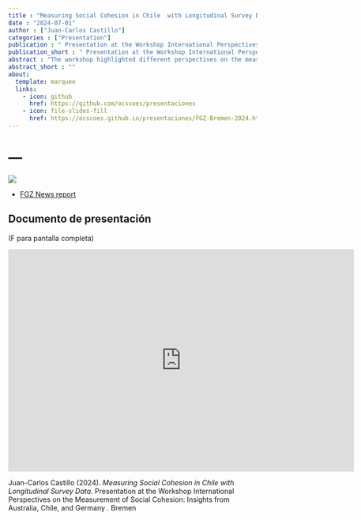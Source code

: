 ```yaml
---
title : "Measuring Social Cohesion in Chile  with Longitudinal Survey Data"
date : "2024-07-01"
author : ["Juan-Carlos Castillo"]
categories : ["Presentation"]
publication : " Presentation at the Workshop International Perspectives on the Measurement of Social Cohesion: Insights from Australia, Chile, and Germany . Bremen"
publication_short : " Presentation at the Workshop International Perspectives on the Measurement of Social Cohesion: Insights from Australia, Chile, and Germany . Bremen"
abstract : "The workshop highlighted different perspectives on the measurement of social cohesion in three countries - Australia, Chile and Germany. After a welcome and introduction by Olaf Groh-Samberg, our guests Juan-Carlos Castillo (COES, Center for the Study of Conflict and Social Cohesion, Chile) and James O'Donnell (Scanlon Foundation's Mapping Social Cohesion study, Australia) reported on the respective theoretical approaches, methodologies and results of their research on social cohesion. Jean-Yves Gerlitz and Nils Teichler (RDC-RISC, Germany) reported on the work at the research data center, the survey of the central longitudinal study German Social Cohesion Panel (SCP), the study approach for measuring social cohesion, as well as selected results of the monitoring based on the first cohesion report. The inspiring presentations and different methodologies of cohesion research in Australia, Chile and Germany led to a lively discussion with the speakers and around 20 workshop participants about the challenges of analysing social cohesion, conflict and polarization in an international comparison. Among other things, the difficulties and potentials of standardized indices for measuring cohesion were discussed, as well as the question of how social conflicts between large societal groups can actually be integrated into measurement concepts of cohesion."
abstract_short : ""
about:
  template: marquee
  links:
    - icon: github
      href: https://github.com/ocscoes/presentaciones
    - icon: file-slides-fill
      href: https://ocscoes.github.io/presentaciones/FGZ-Bremen-2024.html
---
```

# ---

![](https://fgz-risc-data.de/f/e/source/workshop20240625.jpg)

- [FGZ News report](https://fgz-risc-data.de/en/news/message/internationalisierung-erfolgreicher-workshop-des-fdz-fgz)

## Documento de presentación

(F para pantalla completa)

<iframe width="700"  height="450" src="https://ocscoes.github.io/presentaciones/FGZ-Bremen-2024.html" title="Xaringan presentation" frameborder="0" allow="accelerometer; autoplay; clipboard-write; encrypted-media; gyroscope; picture-in-picture" allowfullscreen></iframe>


::: {.callout-note title="How to cite this work"}

Juan-Carlos Castillo (2024). *Measuring Social Cohesion in Chile  with Longitudinal Survey Data*.  Presentation at the Workshop International Perspectives on the Measurement of Social Cohesion: Insights from Australia, Chile, and Germany . Bremen

:::

